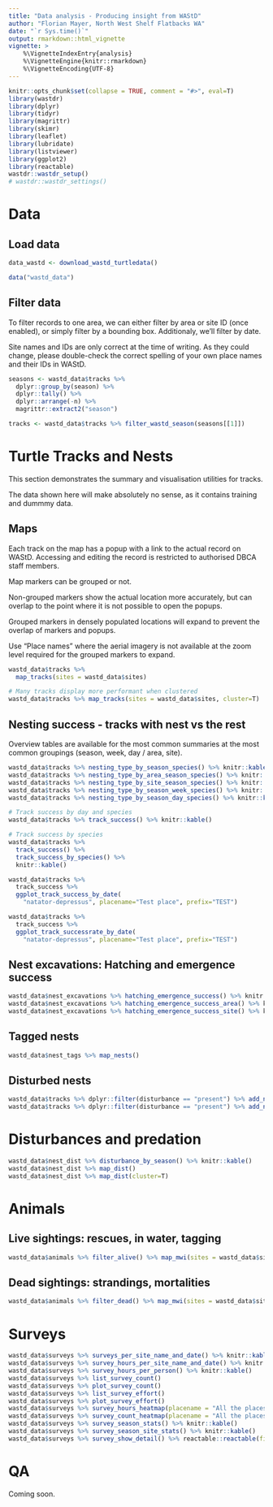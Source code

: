 ```yaml
---
title: "Data analysis - Producing insight from WAStD"
author: "Florian Mayer, North West Shelf Flatbacks WA"
date: "`r Sys.time()`"
output: rmarkdown::html_vignette
vignette: >
    %\VignetteIndexEntry{analysis}
    %\VignetteEngine{knitr::rmarkdown}
    %\VignetteEncoding{UTF-8}
---
```

  
```r
knitr::opts_chunk$set(collapse = TRUE, comment = "#>", eval=T)
library(wastdr)
library(dplyr)
library(tidyr)
library(magrittr)
library(skimr)
library(leaflet)
library(lubridate)
library(listviewer)
library(ggplot2)
library(reactable)
wastdr::wastdr_setup()
# wastdr::wastdr_settings()
```
# Data

## Load data
```r
data_wastd <- download_wastd_turtledata()
```


```r
data("wastd_data")
```

## Filter data
To filter records to one area, we can either filter by area or site ID 
(once enabled), or simply filter by a bounding box. 
Additionaly, we'll filter by date.

Site names and IDs are only correct at the time of writing. As they could change, please
double-check the correct spelling of your own place names and their IDs in WAStD.

```r
seasons <- wastd_data$tracks %>% 
  dplyr::group_by(season) %>% 
  dplyr::tally() %>% 
  dplyr::arrange(-n) %>% 
  magrittr::extract2("season")

tracks <- wastd_data$tracks %>% filter_wastd_season(seasons[[1]])
```

# Turtle Tracks and Nests
This section demonstrates the summary and visualisation utilities for tracks.

The data shown here will make absolutely no sense, as it contains training and dummmy data.

## Maps
Each track on the map has a popup with a link to the actual record on WAStD.
Accessing and editing the record is restricted to authorised DBCA staff members.

Map markers can be grouped or not. 

Non-grouped markers show the actual location more accurately, but can overlap to
the point where it is not possible to open the popups. 

Grouped markers in densely populated locations will expand to prevent the overlap of
markers and popups.

Use "Place names" where the aerial imagery is not available at the zoom level required
for the grouped markers to expand.
```r
wastd_data$tracks %>% 
  map_tracks(sites = wastd_data$sites)

# Many tracks display more performant when clustered
wastd_data$tracks %>% map_tracks(sites = wastd_data$sites, cluster=T)
```


## Nesting success - tracks with nest vs the rest
Overview tables are available for the most common summaries at the most common
groupings (season, week, day / area, site).

```r
wastd_data$tracks %>% nesting_type_by_season_species() %>% knitr::kable()
wastd_data$tracks %>% nesting_type_by_area_season_species() %>% knitr::kable()
wastd_data$tracks %>% nesting_type_by_site_season_species() %>% knitr::kable()
wastd_data$tracks %>% nesting_type_by_season_week_species() %>% knitr::kable()
wastd_data$tracks %>% nesting_type_by_season_day_species() %>% knitr::kable()

# Track success by day and species
wastd_data$tracks %>% track_success() %>% knitr::kable()

# Track success by species
wastd_data$tracks %>% 
  track_success() %>% 
  track_success_by_species() %>% 
  knitr::kable()

wastd_data$tracks %>% 
  track_success %>% 
  ggplot_track_success_by_date(
    "natator-depressus", placename="Test place", prefix="TEST")

wastd_data$tracks %>% 
  track_success %>% 
  ggplot_track_successrate_by_date(
    "natator-depressus", placename="Test place", prefix="TEST")
```

## Nest excavations: Hatching and emergence success

```r
wastd_data$nest_excavations %>% hatching_emergence_success() %>% knitr::kable()
wastd_data$nest_excavations %>% hatching_emergence_success_area() %>% knitr::kable()
wastd_data$nest_excavations %>% hatching_emergence_success_site() %>% knitr::kable()
```

## Tagged nests
```r
wastd_data$nest_tags %>% map_nests()
```


## Disturbed nests
```r
wastd_data$tracks %>% dplyr::filter(disturbance == "present") %>% add_nest_labels() %>% map_tracks(sites = wastd_data$sites)
wastd_data$tracks %>% dplyr::filter(disturbance == "present") %>% add_nest_labels() %>% map_tracks(sites = wastd_data$sites, cluster=T)
```


# Disturbances and predation
```r
wastd_data$nest_dist %>% disturbance_by_season() %>% knitr::kable()
wastd_data$nest_dist %>% map_dist()
wastd_data$nest_dist %>% map_dist(cluster=T)
```

# Animals

## Live sightings: rescues, in water, tagging

```r
wastd_data$animals %>% filter_alive() %>% map_mwi(sites = wastd_data$sites)
```

## Dead sightings: strandings, mortalities

```r
wastd_data$animals %>% filter_dead() %>% map_mwi(sites = wastd_data$sites)
```

# Surveys
```r
wastd_data$surveys %>% surveys_per_site_name_and_date() %>% knitr::kable()
wastd_data$surveys %>% survey_hours_per_site_name_and_date() %>% knitr::kable()
wastd_data$surveys %>% survey_hours_per_person() %>% knitr::kable()
wastd_data$surveys %>% list_survey_count()
wastd_data$surveys %>% plot_survey_count()
wastd_data$surveys %>% list_survey_effort()
wastd_data$surveys %>% plot_survey_effort()
wastd_data$surveys %>% survey_hours_heatmap(placename = "All the places", prefix = "TEST")
wastd_data$surveys %>% survey_count_heatmap(placename = "All the places", prefix = "TEST")
wastd_data$surveys %>% survey_season_stats() %>% knitr::kable()
wastd_data$surveys %>% survey_season_site_stats() %>% knitr::kable()
wastd_data$surveys %>% survey_show_detail() %>% reactable::reactable(filterable = TRUE, sortable = TRUE)
```

# QA

Coming soon.
